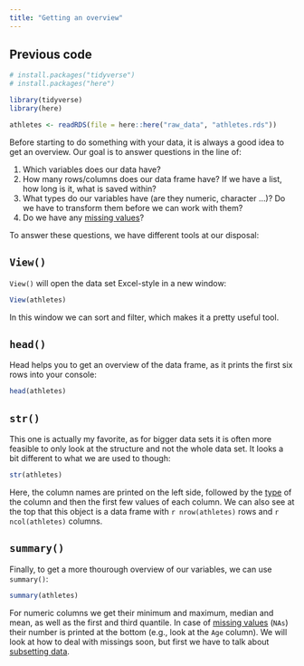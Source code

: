 ```yaml
---
title: "Getting an overview"
---
```


::: {.callout-caution icon="false" collapse="true"}
## Previous code

```r
# install.packages("tidyverse")
# install.packages("here")

library(tidyverse)
library(here)

athletes <- readRDS(file = here::here("raw_data", "athletes.rds"))
```
:::

Before starting to do something with your data, it is always a good idea to get an overview. Our goal is to answer questions in the line of:

1.  Which variables does our data have?
2.  How many rows/columns does our data frame have? If we have a list, how long is it, what is saved within?
3.  What types do our variables have (are they numeric, character ...)? Do we have to transform them before we can work with them?
4.  Do we have any [missing values](../missing/missing.qmd)?

To answer these questions, we have different tools at our disposal:

## `View()`

`View()` will open the data set Excel-style in a new window:

```r
View(athletes)
```

In this window we can sort and filter, which makes it a pretty useful tool.

## `head()`

Head helps you to get an overview of the data frame, as it prints the first six rows into your console:

```r
head(athletes)
```

## `str()`

This one is actually my favorite, as for bigger data sets it is often more feasible to only look at the structure and not the whole data set. It looks a bit different to what we are used to though:

```r
str(athletes)
```

Here, the column names are printed on the left side, followed by the [type](https://nickhaf.github.io/r_tutorial/qmd/data_structures/data_structures.html#data-types) of the column and then the first few values of each column. We can also see at the top that this object is a data frame with `r nrow(athletes)` rows and `r ncol(athletes)` columns.

## `summary()`

Finally, to get a more thourough overview of our variables, we can use `summary()`:

```r
summary(athletes)
```

For numeric columns we get their minimum and maximum, median and mean, as well as the first and third quantile. In case of [missing values](../missing/missing.qmd) (`NAs`) their number is printed at the bottom (e.g., look at the `Age` column). We will look at how to deal with missings soon, but first we have to talk about [subsetting data](../subsetting/subsetting.qmd).
